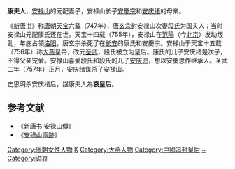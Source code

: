 '''康夫人'''{{BD|706年||755年||catIdx=K}}，[[安禄山|安禄山]]的元配妻子，安禄山长子[[安慶宗|安慶宗]]和[[安庆绪|安庆绪]]的母亲。

《[[新唐书|新唐书]]》称[[唐朝|唐朝]][[天宝_(唐朝)|天宝]]六载（747年），[[唐玄宗|唐玄宗]]封安禄山次妻[[段皇后_(安禄山)|段氏]]为国夫人；当时安禄山元配康氏还在世。天宝十四载（755年），安禄山在[[范陽|范陽]]（今[[北京|北京]]）发动叛乱，年底占领[[洛阳|洛阳]]。唐玄宗杀死了在[[长安|长安]]的康氏和安慶宗。安禄山于天宝十五载（756年）称[[大燕|大燕]]皇帝，改元[[圣武|圣武]]，段氏被立为皇后。康氏的儿子安庆绪是次子，不得父亲宠爱。安禄山喜爱段氏和段氏的儿子[[安庆恩|安庆恩]]，想以安慶恩作继承人。圣武二年（757年）正月，安庆绪谋杀了安禄山。

史思明杀安庆绪后，諡康夫人為'''哀皇后'''。

==参考文献==
*《[[新唐书|新唐书]]·[[s:新唐書/卷225上|安禄山傳]]》
*《[[s:安祿山事跡|安祿山事跡]]》

{{唐朝皇后}}

[[Category:唐朝女性人物|Category:唐朝女性人物]]
[[Category:唐朝被處決者|K]]
[[Category:大燕人物|Category:大燕人物]]
[[Category:中國追封皇后|Category:中國追封皇后]]
[[Category:康姓|~]]
[[Category:谥哀|Category:谥哀]]